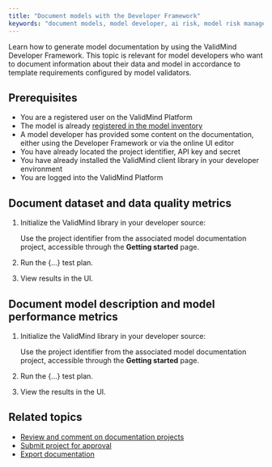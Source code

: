 ```yaml
---
title: "Document models with the Developer Framework"
keywords: "document models, model developer, ai risk, model risk management, ValidMind"
---
```


Learn how to generate model documentation by using the ValidMind Developer Framework. This topic is relevant for model developers who want to document information about their data and model in accordance to template requirements configured by model validators. 

## Prerequisites

* You are a registered user on the ValidMind Platform
* The model is already [registered in the model inventory](register-models.qmd)
* A model developer has provided some content on the documentation, either using the Developer Framework or via the online UI editor
* You have already located the project identifier, API key and secret
* You have already installed the ValidMind client library in your developer environment
* You are logged into the ValidMind Platform

## Document dataset and data quality metrics

1. Initialize the ValidMind library in your developer source:

   Use the project identifier from the associated model documentation project, accessible through the **Getting started** page.

2. Run the {...} test plan. 

3. View results in the UI.

<!-- TO DO for steps 3 & 4, is there more detail, esp. 4 
DeepChecks does this by way of example which might work for us.
--->

## Document model description and model performance metrics

1. Initialize the ValidMind library in your developer source:

   Use the project identifier from the associated model documentation project, accessible through the **Getting started** page.

2. Run the {...} test plan.

3. View the results in the UI.

<!---
## Troubleshooting

[Include any common issues or errors that may arise during the task and how to resolve them.]
---> 

## Related topics

* [Review and comment on documentation projects](review-documentation-project.qmd)
* [Submit project for approval](submit-for-approval.qmd)
* [Export documentation](export-documentation.qmd)
